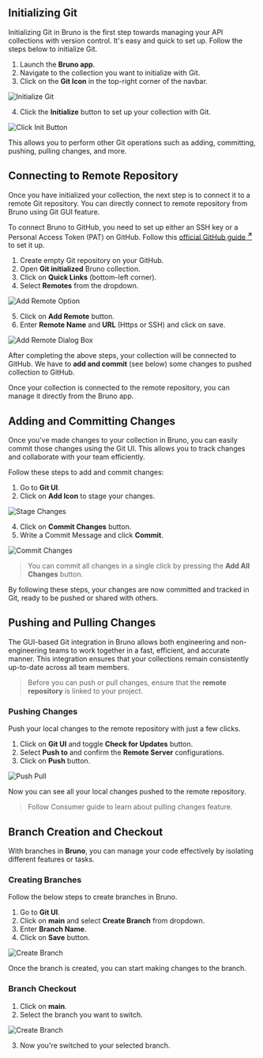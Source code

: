 
## Initializing Git

Initializing Git in Bruno is the first step towards managing your API collections with version control. It's easy and quick to set up. Follow the steps below to initialize Git.

1. Launch the **Bruno app**.
2. Navigate to the collection you want to initialize with Git.
3. Click on the **Git Icon** in the top-right corner of the navbar.

![Initialize Git](/screenshots/git-integration/git-gui/1-init-git.webp)

4. Click the **Initialize** button to set up your collection with Git.

![Click Init Button](/screenshots/git-integration/git-gui/2-click-init-button.webp)

This allows you to perform other Git operations such as adding, committing, pushing, pulling changes, and more.

## Connecting to Remote Repository

Once you have initialized your collection, the next step is to connect it to a remote Git repository.
You can directly connect to remote repository from Bruno using Git GUI feature.

To connect Bruno to GitHub, you need to set up either an SSH key or a Personal Access Token (PAT) on GitHub. Follow this [official GitHub guide <strong><sup>↗</sup></strong>](https://docs.github.com/en/authentication/keeping-your-account-and-data-secure/managing-your-personal-access-tokens) to set it up.

1. Create empty Git repository on your GitHub.
2. Open **Git initialized** Bruno collection.
3. Click on **Quick Links** (bottom-left corner).
4. Select **Remotes** from the dropdown.

![Add Remote Option](/screenshots/git-integration/git-gui/5-add-remote-option.webp)

5. Click on **Add Remote** button.
6. Enter **Remote Name** and **URL** (Https or SSH) and click on save.


![Add Remote Dialog Box](/screenshots/git-integration/git-gui/6-add-remote-dialogbox.webp)




After completing the above steps, your collection will be connected to GitHub. We have to **add and commit** (see below) some changes to pushed collection to GitHub.


Once your collection is connected to the remote repository, you can manage it directly from the Bruno app.

## Adding and Committing Changes

Once you've made changes to your collection in Bruno, you can easily commit those changes using the Git UI. This allows you to track changes and collaborate with your team efficiently.

Follow these steps to add and commit changes:

1. Go to **Git UI**. 
2. Click on **Add Icon** to stage your changes.

![Stage Changes](/screenshots/git-integration/git-gui/3-stage-changes.webp)

4. Click on **Commit Changes** button.
5. Write a Commit Message and click **Commit**.

![Commit Changes](/screenshots/git-integration/git-gui/4-commit-changes.webp)

> You can commit all changes in a single click by pressing the **Add All Changes** button.

By following these steps, your changes are now committed and tracked in Git, ready to be pushed or shared with others.

## Pushing and Pulling Changes

The GUI-based Git integration in Bruno allows both engineering and non-engineering teams to work together in a fast, efficient, and accurate manner. This integration ensures that your collections remain consistently up-to-date across all team members.

> Before you can push or pull changes, ensure that the **remote repository** is linked to your project.

### Pushing Changes

Push your local changes to the remote repository with just a few clicks.

1. Click on **Git UI** and toggle **Check for Updates** button.
2. Select **Push to** and confirm the **Remote Server** configurations.
3. Click on **Push** button.

![Push Pull](/screenshots/git-integration/git-gui/8-push-pull.webp)

Now you can see all your local changes pushed to the remote repository.

> Follow Consumer guide to learn about pulling changes feature.

## Branch Creation and Checkout

With branches in **Bruno**, you can manage your code effectively by isolating different features or tasks.

### Creating Branches

Follow the below steps to create branches in Bruno.

1. Go to **Git UI**.
2. Click on **main** and select **Create Branch** from dropdown.
3. Enter **Branch Name**.
4. Click on **Save** button.

![Create Branch](/screenshots/git-integration/git-gui/7-create-branch.webp)

Once the branch is created, you can start making changes to the branch.

### Branch Checkout

1. Click on **main**.
2. Select the branch you want to switch.

![Create Branch](/screenshots/git-integration/git-gui/9-branch-checkout.webp)

3. Now you're switched to your selected branch.

